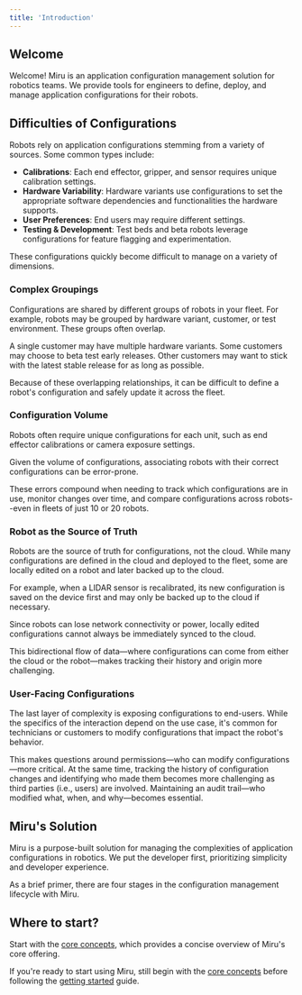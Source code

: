 ```yaml
---
title: 'Introduction'
---
```



## Welcome
Welcome! Miru is an application configuration management solution for robotics teams. We provide tools for engineers to define, deploy, and manage application configurations for their robots.

## Difficulties of Configurations
Robots rely on application configurations stemming from a variety of sources. Some common types include:

- **Calibrations**: Each end effector, gripper, and sensor requires unique calibration settings.
- **Hardware Variability**: Hardware variants use configurations to set the appropriate software dependencies and functionalities the hardware supports.
- **User Preferences**: End users may require different settings.
- **Testing & Development**: Test beds and beta robots leverage configurations for feature flagging and experimentation.

These configurations quickly become difficult to manage on a variety of dimensions.

### Complex Groupings
Configurations are shared by different groups of robots in your fleet. For example, robots may be grouped by hardware variant, customer, or test environment. These groups often overlap.

A single customer may have multiple hardware variants. Some customers may choose to beta test early releases. Other customers may want to stick with the latest stable release for as long as possible.

Because of these overlapping relationships, it can be difficult to define a robot's configuration and safely update it across the fleet.

### Configuration Volume
Robots often require unique configurations for each unit, such as end effector calibrations or camera exposure settings. 

Given the volume of configurations, associating robots with their correct configurations can be error-prone. 

These errors compound when needing to track which configurations are in use, monitor changes over time, and compare configurations across robots--even in fleets of just 10 or 20 robots. 

### Robot as the Source of Truth
Robots are the source of truth for configurations, not the cloud. While many configurations are defined in the cloud and deployed to the fleet, some are locally edited on a robot and later backed up to the cloud.  

For example, when a LIDAR sensor is recalibrated, its new configuration is saved on the device first and may only be backed up to the cloud if necessary. 

Since robots can lose network connectivity or power, locally edited configurations cannot always be immediately synced to the cloud.  

This bidirectional flow of data—where configurations can come from either the cloud or the robot—makes tracking their history and origin more challenging.

### User-Facing Configurations
The last layer of complexity is exposing configurations to end-users. While the specifics of the interaction depend on the use case, it's common for technicians or customers to modify configurations that impact the robot's behavior.  

This makes questions around permissions—who can modify configurations—more critical. At the same time, tracking the history of configuration changes and identifying who made them becomes more challenging as third parties (i.e., users) are involved. Maintaining an audit trail—who modified what, when, and why—becomes essential.

## Miru's Solution
Miru is a purpose-built solution for managing the complexities of application configurations in robotics. We put the developer first, prioritizing simplicity and developer experience. 

As a brief primer, there are four stages in the configuration management lifecycle with Miru.

<MiruWorkflowOverview />

## Where to start?

Start with the [core concepts](/pages/core-concepts), which provides a concise overview of Miru's core offering.

If you're ready to start using Miru, still begin with the [core concepts](/pages/core-concepts) before following the [getting started](/pages/getting-started) guide.